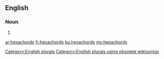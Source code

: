 ==English==

===Noun===
{{head|en}}

# {{plural of|hexachord}}

[[Category:English plurals]][[Category:English plurals using obsolete wikisyntax]]

[[ar:hexachords]]
[[fr:hexachords]]
[[ku:hexachords]]
[[my:hexachords]]
